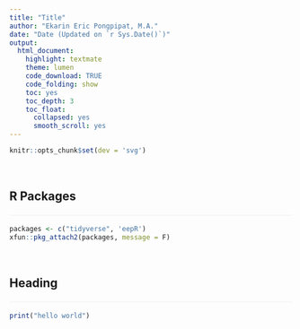 ```yaml
---
title: "Title"
author: "Ekarin Eric Pongpipat, M.A."
date: "Date (Updated on `r Sys.Date()`)"
output: 
  html_document:
    highlight: textmate
    theme: lumen
    code_download: TRUE
    code_folding: show
    toc: yes
    toc_depth: 3
    toc_float:
      collapsed: yes
      smooth_scroll: yes
---
```


```r
knitr::opts_chunk$set(dev = 'svg')
```

<style>
h2 {
  padding-top: 1.5em;
  border-bottom: 1px solid #f0f0f0;
  padding-bottom: 1em; 
}
.references.hanging-indent {
  padding-left: 1.5em;
  text-indent: -1.5em;
}
</style>

## R Packages

```r
packages <- c("tidyverse", 'eepR')
xfun::pkg_attach2(packages, message = F)
```

## Heading

```r
print("hello world")
```